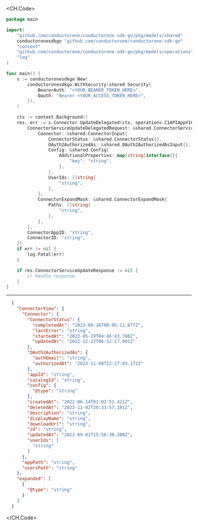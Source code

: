 
<CH.Code>
```go UpdateDelegated.go
package main

import(
	"github.com/conductorone/conductorone-sdk-go/pkg/models/shared"
	conductoronesdkgo "github.com/conductorone/conductorone-sdk-go"
	"context"
	"github.com/conductorone/conductorone-sdk-go/pkg/models/operations"
	"log"
)

func main() {
    s := conductoronesdkgo.New(
        conductoronesdkgo.WithSecurity(shared.Security{
            BearerAuth: "<YOUR_BEARER_TOKEN_HERE>",
            Oauth: "Bearer <YOUR_ACCESS_TOKEN_HERE>",
        }),
    )

    ctx := context.Background()
    res, err := s.Connector.UpdateDelegated(ctx, operations.C1APIAppV1ConnectorServiceUpdateDelegatedRequest{
        ConnectorServiceUpdateDelegatedRequest: &shared.ConnectorServiceUpdateDelegatedRequest{
            Connector: &shared.ConnectorInput{
                ConnectorStatus: &shared.ConnectorStatus{},
                OAuth2AuthorizedAs: &shared.OAuth2AuthorizedAsInput{},
                Config: &shared.Config{
                    AdditionalProperties: map[string]interface{}{
                        "key": "string",
                    },
                },
                UserIds: []string{
                    "string",
                },
            },
            ConnectorExpandMask: &shared.ConnectorExpandMask{
                Paths: []string{
                    "string",
                },
            },
        },
        ConnectorAppID: "string",
        ConnectorID: "string",
    })
    if err != nil {
        log.Fatal(err)
    }

    if res.ConnectorServiceUpdateResponse != nil {
        // handle response
    }
}
```
---

```json Example Response
  {
    "ConnectorView": {
      "Connector": {
        "ConnectorStatus": {
          "completedAt": "2023-09-16T00:05:11.677Z",
          "lastError": "string",
          "startedAt": "2022-05-29T04:46:43.786Z",
          "updatedAt": "2022-12-22T06:12:17.901Z"
        },
        "OAuth2AuthorizedAs": {
          "authEmail": "string",
          "authorizedAt": "2023-11-08T22:17:03.172Z"
        },
        "appId": "string",
        "catalogId": "string",
        "config": {
          "@type": "string"
        },
        "createdAt": "2022-06-14T01:02:51.421Z",
        "deletedAt": "2023-11-02T20:33:57.181Z",
        "description": "string",
        "displayName": "string",
        "downloadUrl": "string",
        "id": "string",
        "updatedAt": "2022-09-01T15:56:30.208Z",
        "userIds": [
          "string"
        ]
      },
      "appPath": "string",
      "usersPath": "string"
    },
    "expanded": [
      {
        "@type": "string"
      }
    ]
  }
```
</CH.Code>

